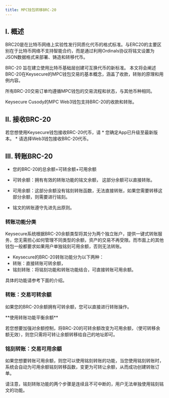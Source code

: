 ```yaml
---
title: MPC钱包转移BRC-20
---
```


## I. 概述

BRC20是在比特币网络上实验性发行同质化代币的格式标准。与ERC20的主要区别在于比特币网络不支持智能合约，而是通过利用Ordinals协议将铭文设置为JSON数据格式来部署、铸造和转移代币。

BRC-20 旨在建立使用比特币基础层创建可互换代币的新标准。 本文将会阐述BRC-20在Keysecure的MPC钱包交易的基本概念，涵盖了收款，转账的原理和用例内容。

所有BRC-20交易订单均遵循MPC钱包的交易流程和状态，与其他币种相同。

Keysecure  Cusody的MPC Web3钱包支持BRC-20的收款和转账。

## II. 接收BRC-20

<Note>
若您想使用Keysecure钱包接收BRC-20代币，请
* 您确定App已升级至最新版本。
* 请选择Web3钱包接收BRC-20代币。
</Note>


## III. 转账BRC-20


* 您的BRC-20的总余额=可转余额+可用余额

* 可转余额：拥有有效的转账功能的铭文余额， 这部分余额可以直接转账。

* 可用余额：这部分余额没有铭刻转账函数，无法直接转账，如果您需要转移这部分余额，则需要进行铭刻。

* 铭文的转账遵守先进先出原则。

### 转账功能分类

Keysecure系统根据BRC-20余额类型将其分为两个独立账户，提供一键式转账服务，您无需担心如何管理不同类型的余额，资产的交易不再受限。而市面上的其他钱包一般都要求如果用户单独铭刻可用余额，否则无法转账。

* Keysecure的BRC-20转账功能分为以下两种：
* 转账：直接转账可转余额，
* 铭刻转账：将铭刻功能和转账功能结合，可直接转账可用余额。

具体的功能请参考下面的介绍。

### 转账：交易可转余额
如果您的BRC-20余额拥有可转余额，您可以直接进行转账操作。

<Tip> 
**使用转账功能平衡余额**

若您想要加强对余额控制，将BRC-20的可转余额改变为可用余额，（使可转移余额无效），则您只需将可转让余额转移给自己的地址即可。
</Tip>



### 铭刻转账：交易可用余额

如果您想要转账可用余额，则您可以使用铭刻转账的功能，当您使用铭刻转账时，系统会自动为可用余额铭刻转移函数，变更为可转让余额，从而成功创建转账订单。

<Warning>
请注意，铭刻转账功能的两个步骤是连续且不可中断的，用户无法单独使用铭刻铭文的功能。
</Warning>
